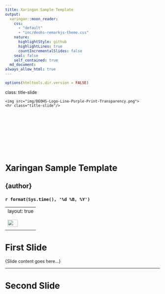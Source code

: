 ```yaml
---
title: Xaringan Sample Template
output:
  xaringan::moon_reader:
    css:
      - "default"
      - "inc/deohs-remarkjs-theme.css"
    nature:
      highlightStyle: github
      highlightLines: true
      countIncrementalSlides: false
    seal: false
    self_contained: true
  md_document:
always_allow_html: true
---
```


```r
options(htmltools.dir.version = FALSE)
```

class: title-slide

<!-- Note: Set spacing between banner image and title with padding-bottom. -->

<div style="text-align:left; padding-bottom: 125px;">
    <img src="img/DEOHS-Logo-Line-Purple-Print-Transparency.png">
    <hr class="title-slide"/>
</div>

# Xaringan Sample Template 

## {author}

### `r format(Sys.time(), '%d %B, %Y')`

<!-- Note: Include footer HTML at the end of the title slide. -->

---
layout: true
<!-- Note: Footer interferes with heading rendering on the Crosstalk slide. -->
<div class="my-footer">
  <img src="img/W-47x35.png" width="33px" height="23px">
</div>
---

# First Slide

{Slide content goes here...}

<!-- Note: Separate slides with "---" on a line by itself. -->

---

# Second Slide


